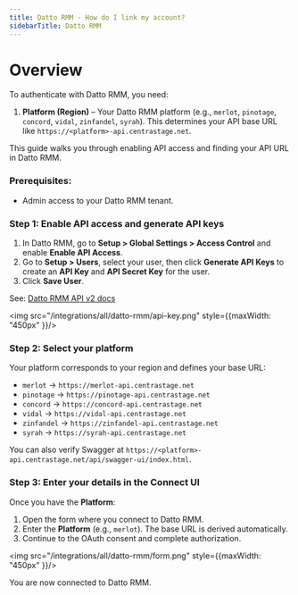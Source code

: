 ```yaml
---
title: Datto RMM - How do I link my account?
sidebarTitle: Datto RMM
---
```


# Overview

To authenticate with Datto RMM, you need:
1. **Platform (Region)** – Your Datto RMM platform (e.g., `merlot`, `pinotage`, `concord`, `vidal`, `zinfandel`, `syrah`). This determines your API base URL like `https://<platform>-api.centrastage.net`.

This guide walks you through enabling API access and finding your API URL in Datto RMM.

### Prerequisites:

- Admin access to your Datto RMM tenant.

### Step 1: Enable API access and generate API keys

1. In Datto RMM, go to **Setup > Global Settings > Access Control** and enable **Enable API Access**.
2. Go to **Setup > Users**, select your user, then click **Generate API Keys** to create an **API Key** and **API Secret Key** for the user.
3. Click **Save User**.

See: [Datto RMM API v2 docs](https://rmm.datto.com/help/en/Content/2SETUP/APIv2.htm)

<img src="/integrations/all/datto-rmm/api-key.png" style={{maxWidth: "450px" }}/>

### Step 2: Select your platform

Your platform corresponds to your region and defines your base URL:

- `merlot` → `https://merlot-api.centrastage.net`
- `pinotage` → `https://pinotage-api.centrastage.net`
- `concord` → `https://concord-api.centrastage.net`
- `vidal` → `https://vidal-api.centrastage.net`
- `zinfandel` → `https://zinfandel-api.centrastage.net`
- `syrah` → `https://syrah-api.centrastage.net`

You can also verify Swagger at `https://<platform>-api.centrastage.net/api/swagger-ui/index.html`.

### Step 3: Enter your details in the Connect UI

Once you have the **Platform**:
1. Open the form where you connect to Datto RMM.
2. Enter the **Platform** (e.g., `merlot`). The base URL is derived automatically.
3. Continue to the OAuth consent and complete authorization.

<img src="/integrations/all/datto-rmm/form.png" style={{maxWidth: "450px" }}/>

You are now connected to Datto RMM.

